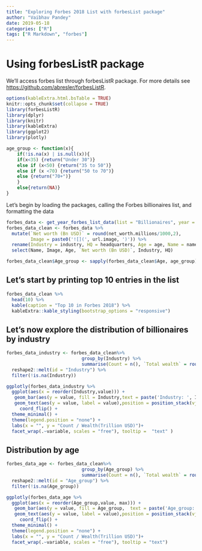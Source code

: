 ```yaml
---
title: "Exploring Forbes 2018 List with forbesList package"
author: "Vaibhav Pandey"
date: 2019-05-18
categories: ["R"]
tags: ["R Markdown", "forbes"]
---
```



# Using forbesListR package

We'll access forbes list through forbesListR package. For more details see <https://github.com/abresler/forbesListR>.

```r
options(kableExtra.html.bsTable = TRUE)
knitr::opts_chunk$set(collapse = TRUE)
library(forbesListR)
library(dplyr)
library(knitr)
library(kableExtra)
library(ggplot2)
library(plotly)

age_group <- function(x){
    if(!is.na(x) | is.null(x)){
    if(x<35) {return("Under 30")}
    else if (x<50) {return("35 to 50")}
    else if (x <70) {return("50 to 70")}
    else {return("70+")}
    }
    else{return(NA)}
}
```

Let's begin by loading the packages, calling the Forbes billionaires list, and formatting the data
```r
forbes_data <- get_year_forbes_list_data(list = "Billionaires", year = 2018)
forbes_data_clean <- forbes_data %>% 
  mutate(`Net worth (Bn USD)` = round(net_worth.millions/1000,2),
         Image = paste0('![](', url.image, ')')) %>% 
  rename(Industry = industry, HQ = headquarters, Age = age, Name = name) %>%
  select(Name, Image, Age, `Net worth (Bn USD)`, Industry, HQ)

forbes_data_clean$Age_group <- sapply(forbes_data_clean$Age, age_group)
```


## Let's start by printing top 10 entries in the list
```r
forbes_data_clean %>% 
  head(10) %>%
  kable(caption = "Top 10 in Forbes 2018") %>% 
  kableExtra::kable_styling(bootstrap_options = "responsive")
```

## Let's now explore the distribution of billionaires by industry
```r
forbes_data_industry <- forbes_data_clean%>%
                            group_by(Industry) %>%
                            summarise(Count = n(), `Total wealth` = round(sum(`Net worth (Bn USD)`, na.rm = TRUE)/1000,2)) %>% 
  reshape2::melt(id = "Industry") %>%
  filter(!is.na(Industry))

ggplotly(forbes_data_industry %>% 
  ggplot(aes(x = reorder(Industry,value))) +
   geom_bar(aes(y = value, fill = Industry,text = paste('Industry: ', Industry,'<br>Value:', value)), stat = "Identity") +
   geom_text(aes(y = value, label = value),position = position_stack(vjust = 0.5), color = "#ffffff", size = 3, check_overlap = TRUE) +
     coord_flip() +
  theme_minimal() +
  theme(legend.position = "none") + 
  labs(x = "", y = "Count / Wealth(Trillion USD)")+
  facet_wrap(.~variable, scales = "free"), tooltip =  "text" )
```


## Distribution by age
```r
forbes_data_age <- forbes_data_clean%>%
                            group_by(Age_group) %>%
                            summarise(Count = n(), `Total wealth` = round(sum(`Net worth (Bn USD)`, na.rm = TRUE)/1000,2)) %>% 
  reshape2::melt(id = "Age_group") %>%
  filter(!is.na(Age_group))

ggplotly(forbes_data_age %>% 
  ggplot(aes(x = reorder(Age_group,value, max))) +
   geom_bar(aes(y = value, fill = Age_group,  text = paste('Age_group: ', Age_group,'<br>Value:', value)), stat = "Identity") +
   geom_text(aes(y = value, label = value),position = position_stack(vjust = 0.5), color = "#ffffff", size = 3, check_overlap = TRUE) +
     coord_flip() +
  theme_minimal() +
  theme(legend.position = "none") + 
  labs(x = "", y = "Count / Wealth(Trillion USD)")+
  facet_wrap(.~variable, scales = "free"), tooltip = "text")
```

